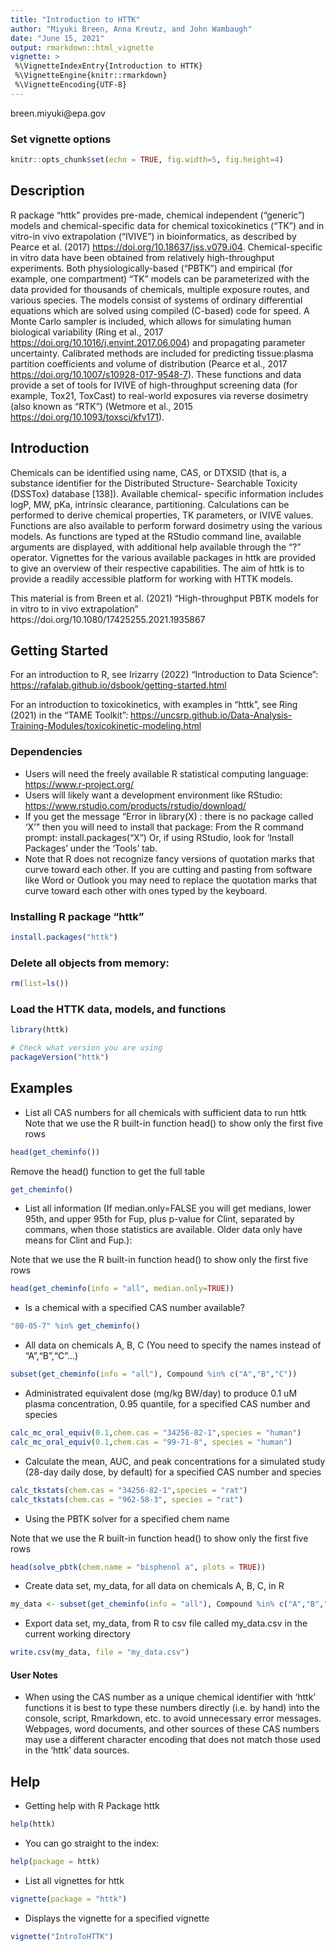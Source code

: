 ```yaml
---
title: "Introduction to HTTK"
author: "Miyuki Breen, Anna Kreutz, and John Wambaugh"
date: "June 15, 2021"
output: rmarkdown::html_vignette
vignette: >
 %\VignetteIndexEntry{Introduction to HTTK}
 %\VignetteEngine{knitr::rmarkdown}
 %\VignetteEncoding{UTF-8}
---
```

breen.miyuki@epa.gov

### Set vignette options
```r
knitr::opts_chunk$set(echo = TRUE, fig.width=5, fig.height=4)
```

## Description

R package "httk" provides pre-made, chemical independent ("generic") models and chemical-specific data 
for chemical toxicokinetics ("TK") 
and in vitro-in vivo extrapolation ("IVIVE") in bioinformatics, 
as described by Pearce et al. (2017) <https://doi.org/10.18637/jss.v079.i04>.
Chemical-specific in vitro data have been obtained from relatively
high-throughput experiments. Both physiologically-based ("PBTK")
and empirical (for example, one compartment) "TK" models can be
parameterized with the data provided for thousands of chemicals,
multiple exposure routes, and various species. The models consist
of systems of ordinary differential equations which are solved
using compiled (C-based) code for speed. A Monte Carlo sampler is
included, which allows for simulating human biological variability
(Ring et al., 2017 <https://doi.org/10.1016/j.envint.2017.06.004>)
and propagating parameter uncertainty. Calibrated methods are
included for predicting tissue:plasma partition coefficients and
volume of distribution
(Pearce et al., 2017 <https://doi.org/10.1007/s10928-017-9548-7>).
These functions and data provide a set of tools for
IVIVE of high-throughput screening data (for example, Tox21, ToxCast) to real-world
exposures via reverse dosimetry (also known as "RTK")
(Wetmore et al., 2015 <https://doi.org/10.1093/toxsci/kfv171>).

## Introduction

Chemicals can be identified using name, CAS, or DTXSID (that
is, a substance identifier for the Distributed Structure-
Searchable Toxicity (DSSTox) database [138]). Available chemical-
specific information includes logP, MW, pKa, intrinsic clearance,
partitioning. Calculations can be performed to derive chemical
properties, TK parameters, or IVIVE values. Functions are also
available to perform forward dosimetry using the various
models. As functions are typed at the RStudio command line,
available arguments are displayed, with additional help available
through the "?" operator. Vignettes for the various available
packages in httk are provided to give an overview of their
respective capabilities. The aim of httk is to provide a readily
accessible platform for working with HTTK models.

This material is from Breen et al. (2021) "High-throughput PBTK models for in 
vitro to in vivo extrapolation" https://doi.org/10.1080/17425255.2021.1935867

## Getting Started

For an introduction to R, see Irizarry (2022) "Introduction to Data Science": 
<https://rafalab.github.io/dsbook/getting-started.html>

For an introduction to toxicokinetics, with examples in "httk", see Ring (2021) in the "TAME Toolkit":
<https://uncsrp.github.io/Data-Analysis-Training-Modules/toxicokinetic-modeling.html>

### Dependencies

* Users will need the freely available R statistical computing language: <https://www.r-project.org/>
* Users will likely want a development environment like RStudio: <https://www.rstudio.com/products/rstudio/download/>
* If you get the message "Error in library(X) : there is no package called 'X'" then you will need to install that package: 
	From the R command prompt: install.packages("X") 
  Or, if using RStudio, look for 'Install Packages' under the 'Tools' tab.
* Note that R does not recognize fancy versions of quotation marks that curve
toward each other. 
If you are cutting and pasting from software like Word or Outlook you may need 
to replace the quotation marks that curve toward each other with ones typed by 
the keyboard.

### Installing R package "httk"
```r
install.packages("httk")
```

### Delete all objects from memory:
```r
rm(list=ls())
```

### Load the HTTK data, models, and functions
```r
library(httk)

# Check what version you are using 
packageVersion("httk")
```

## Examples

* List all CAS numbers for all chemicals with sufficient data to run httk 
Note that we use the R built-in function head() to show only the first five rows
```r
head(get_cheminfo())
```

Remove the head() function to get the full table
```r
get_cheminfo()
```
* List all information (If median.only=FALSE you will get medians, lower 95th,
 and upper 95th for Fup, plus p-value for Clint, separated by commans, when
 those statistics are available. Older data only have means for Clint and Fup.): 

Note that we use the R built-in function head() to show only the first five rows
```r
head(get_cheminfo(info = "all", median.only=TRUE))
```

* Is a chemical with a specified CAS number available? 
```r
"80-05-7" %in% get_cheminfo()
```

* All data on chemicals A, B, C (You need to specify the names instead of "A","B","C"...)
```r
subset(get_cheminfo(info = "all"), Compound %in% c("A","B","C"))
```

* Administrated equivalent dose (mg/kg BW/day) to produce 0.1 uM plasma concentration, 0.95
quantile, for a specified CAS number and species

```r
calc_mc_oral_equiv(0.1,chem.cas = "34256-82-1",species = "human")
calc_mc_oral_equiv(0.1,chem.cas = "99-71-8", species = "human")
```

* Calculate the mean, AUC, and peak concentrations for a simulated study (28-day daily dose, by
default) for a specified CAS number and species
```r
calc_tkstats(chem.cas = "34256-82-1",species = "rat")
calc_tkstats(chem.cas = "962-58-3", species = "rat")
```

* Using the PBTK solver for a specified chem name 

Note that we use the R built-in function head() to show only the first five rows
```r
head(solve_pbtk(chem.name = "bisphenol a", plots = TRUE))
```

* Create data set, my_data, for all data on chemicals A, B, C, in R 
```r
my_data <- subset(get_cheminfo(info = "all"), Compound %in% c("A","B","C"))
```

* Export data set, my_data, from R to csv file called my_data.csv in the current working directory 
```r
write.csv(my_data, file = "my_data.csv")
```

#### User Notes

* When using the CAS number as a unique chemical identifier with 'httk'
functions it is best to type these numbers directly (i.e. by hand) into the
console, script, Rmarkdown, etc. to avoid unnecessary error messages. Webpages,
word documents, and other sources of these CAS numbers may use a
different character encoding that does not match those used in the 'httk' data
sources.

## Help

* Getting help with R Package httk 
```r
help(httk)
```

* You can go straight to the index: 
```r
help(package = httk)
```

* List all vignettes for httk 
```r
vignette(package = "httk")
```

* Displays the vignette for a specified vignette 
```r
vignette("IntroToHTTK")
```
